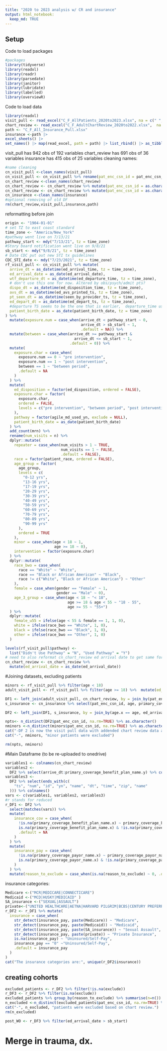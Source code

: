 ```yaml
---
title: "2020 to 2023 analysis w/ CR and insurance"
output: html_notebook:
  keep_md: TRUE
---
```

## Setup
Code to load packages
```r
#packages
library(tidyverse)
library(readxl)
library(readr)
library(parsedate)
library(janitor)
library(lubridate)
library(labelled)
library(overviewR)
```

Code to load data
```r
library(readxl)
visit_pull <- read_excel("C_F_AllPatients_2020to2023.xlsx", na = c(" ", "", "NA")) %>%  as_tibble()
chart_review <- read_excel("C_F_AdultChartReview_2020to2022.xlsx",  na = c(" ", "", "NA")) %>% as_tibble()
path <- "C_F_All_Insurance_Pull.xlsx"
insurance <-path |>
excel_sheets() |>
set_names() |> map(read_excel, path = path) |> list_rbind() |> as_tibble()
```
visit_pull has 942 obs of 192 variables
chart_review has 691 obs of 36 variables
insurance has 415 obs of 25 variables
cleaning names:
```r
#name cleaning
cn_visit_pull <-clean_names(visit_pull)
cn_visit_pull <- cn_visit_pull %>% rename(pat_enc_csn_id = pat_enc_csn_id_1) %>% mutate(pat_enc_csn_id = as.character(pat_enc_csn_id))
cn_chart_review <-clean_names(chart_review)
cn_chart_review <- cn_chart_review %>% mutate(pat_enc_csn_id = as.character(pat_enc_csn_id))
cn_chart_review <- cn_chart_review %>% mutate(pat_enc_csn_id = as.character(pat_enc_csn_id)) %>% rename(age_of_assailant_cat = age_of_assailant) %>% rename(assailant_age = x25)
cn_insurance <-clean_names(insurance)
#optional removing of old DF
rm(chart_review,visit_pull,insurance,path)
```
reformatting before join
```r
origin <- "1904-01-01"
# set TZ to east coast standard
time_zone <- "America/New_York"
#pathway went live on 7/13/21
pathway_start <- mdy("7/13/21", tz = time_zone)
#Story board notification went live on 9/8/21
sb_start <- mdy("9/8/21", tz = time_zone)
# Date CDC put out new STI tx guidelines
CDC_STI_date <- mdy("7/23/2021", tz = time_zone)
rf_visit_pull <- cn_visit_pull %>% mutate(
  arrive_dt = as_datetime(ed_arrival_time, tz = time_zone),
  ed_arrival_date = as_date(ed_arrival_date),
  wtf_departure_dt = as_datetime(ed_departure_time, tz = time_zone),
  # don't use this one for now. Altered by obs/psych/admit pts?
  dispo_dt = as_datetime(ed_disposition_time, tz = time_zone),
  avs_dt = as_datetime(ed_avs_printed_ts, tz = time_zone),
  pt_seen_dt = as_datetime(seen_by_provider_ts, tz = time_zone),
  ed_depart_dt = as_datetime(ed_depart_ts, tz = time_zone),
  #departure TS seems to be the one that is earlier,  departure_time usually later (affected by obs/admit?)
  patient_birth_date = as_date(patient_birth_date, tz = time_zone)
) %>%
  mutate(exposure.num = case_when(arrive_dt < pathway_start ~ 0,
                                  arrive_dt > sb_start ~ 1,
                                  .default = NA)) %>%
  mutate(between = case_when(arrive_dt >= pathway_start &
                               arrive_dt <= sb_start ~ 1,
                             .default = 0)) %>%
  mutate(
    exposure.char = case_when(
      exposure.num == 0 ~ "pre intervention",
      exposure.num == 1 ~ "post intervention",
      between == 1 ~ "between period",
      .default = NA
    )
  ) %>%
  mutate(
    ed_disposition = factor(ed_disposition, ordered = FALSE),
    exposure.char = factor(
      exposure.char,
      ordered = FALSE,
      levels = c("pre intervention", "between period", "post intervention")
    ),
    pathway = factor(agile_md_used_yn, exclude = NULL),
    patient_birth_date = as_date(patient_birth_date)
  ) %>%
  add_count(mrn) %>%
  rename(num_visits = n) %>%
  dplyr::mutate(
    repeater = case_when(num_visits > 1 ~ TRUE,
                         num_visits == 1 ~ FALSE,
                         .default = FALSE),
    race = factor(patient_race, ordered = FALSE),
    age_group = factor(
      age_group,
      levels = c(
        "0-12 yrs",
        "13-16 yrs",
        "17-19 yrs",
        "20-29 yrs",
        "30-39 yrs",
        "40-49 yrs",
        "50-59 yrs",
        "60-69 yrs",
        "70-79 yrs",
        "80-89 yrs",
        "90-99 yrs"
      ),
      ordered = TRUE
    ),
    minor = case_when(age < 18 ~ 1,
                      age >= 18 ~ 0),
    intervention = factor(exposure.char)
  ) %>%
  dplyr::mutate(
    race_bwo = case_when(
      race == "White" ~ "White",
      race == "Black or African American" ~ "Black",
      race != c("White", "Black or African American") ~ "Other"
    ),
    female = case_when(gender == "Female" ~ 1,
                       gender == "Male" ~ 0),
    age_3_group = case_when(age < 18 ~ "< 18",
                            age >= 18 & age < 55 ~ "18 - 55",
                            age >= 55 ~ "55+")
  ) %>%
  dplyr::mutate(
    female_u55 = ifelse(age < 55 & female == 1, 1, 0),
    white = ifelse(race_bwo == "White", 1, 0),
    black = ifelse(race_bwo == "Black", 1, 0),
    other = ifelse(race_bwo == "Other", 1, 0)
  )

levels(rf_visit_pull$pathway) <-
  list("Didn't Use Pathway" = "N", "Used Pathway" = "Y")
# need to also reformat cn_chart_review ed arrival date to get same format
cn_chart_review <- cn_chart_review %>% 
  mutate(ed_arrival_date = as_date(ed_arrival_date))

```

#Joining datasets, excluding patients
```r

minors <- rf_visit_pull %>% filter(age < 18)
adult_visit_pull <- rf_visit_pull %>% filter(age >= 18) %>%  mutate(ed_arrival_date = date(arrive_dt))

DF1 <- left_join(adult_visit_pull, cn_chart_review, by = join_by(pat_enc_csn_id == pat_enc_csn_id, ed_arrival_date == ed_arrival_date, mrn == mrn))
s_insurance <- cn_insurance %>% select(pat_enc_csn_id, age, primary_coverage_payor_name, primary_coverage_benefit_plan_name, ed_arrival_year, ed_arrival_month) %>% mutate(pat_enc_csn_id = as.character(pat_enc_csn_id))

DF2 <- left_join(DF1, s_insurance, by = join_by(age.x == age, ed_arrival_month == ed_arrival_month, pat_enc_csn_id == pat_enc_csn_id)) %>% rename(age = age.x)

npts<- n_distinct(DF2$pat_enc_csn_id, na.rm=TRUE) %>% as.character()
nminors <-n_distinct(minors$pat_enc_csn_id, na.rm=TRUE) %>% as.character()
cat("-DF 2 is now the visit pull data with addended chart review data and additional insurance data. Total patients", npts,".   ")
cat("-", nminors, "minor patients were excluded")

rm(npts, nminors)

```

#Main Dataframe (to be re-uploaded to onedrive)
```r
variables1 <- colnames(cn_chart_review)
variables2 <-
  DF2 %>% select(arrive_dt:primary_coverage_benefit_plan_name.y) %>% colnames()
variables3 <-
  DF2 %>% select(ends_with(c(
    "ts", "num", "id", "yn", "name", "dt", "time", "zip", "name"
  ))) %>% colnames()
vars <- c(variables1, variables2, variables3)
#r stands for reduced
r_DF1 <- DF2 %>%
  select(matches(vars)) %>%
  mutate(
    insurance_cov = case_when(
      !is.na(primary_coverage_benefit_plan_name.x) ~ primary_coverage_benefit_plan_name.x,
      is.na(primary_coverage_benefit_plan_name.x) & !is.na(primary_coverage_benefit_plan_name.y) ~ primary_coverage_benefit_plan_name.y,
      .default = NA
    )
  ) %>%
  mutate(
    insurance_pay = case_when(
      !is.na(primary_coverage_payor_name.x) ~ primary_coverage_payor_name.x,
      is.na(primary_coverage_payor_name.x) & !is.na(primary_coverage_payor_name.y) ~ primary_coverage_payor_name.y,
    )
  ) %>%
  mutate(reason_to_exclude = case_when(is.na(reason_to_exclude) ~ 0, .default = reason_to_exclude))

```

insurance categories:
```r
Medicare <-("MCR|MEDICARE|CONNECTICARE")
Medicaid <-("MCD|HUSKY|MEDICAID" )
SA_insurance <-("SEXUAL|ASSAULT")
private<-("UNITED HEALTHCARE|AETNA|HARVARD PILGRIM|BCBS|CENTURY PREFERRED|OXFORD|CIGNA|COMMERCIAL GENERIC|YALE|TRICARE|OSCAR|UNITED HEALTHCARE|STIRLING|MERITAIN")
r_DF2 <- r_DF1 %>% mutate(
  insurance = case_when(
    str_detect(insurance_pay, paste(Medicare)) ~ "Medicare",
    str_detect(insurance_pay, paste(Medicaid)) ~ "Medicaid",
    str_detect(insurance_pay, paste(SA_insurance)) ~ "Sexual Assault",
    str_detect(insurance_pay, paste(private)) ~ "Private Insurance",
    is.na(insurance_pay) ~ "Uninsured/Self-Pay",
    insurance_pay == "0" ~"Uninsured/Self-Pay",
    .default = insurance_pay
  )
)
cat("The insurance categories are:", unique(r_DF2$insurance))
```


## creating cohorts
```r
excluded_patients <- r_DF2 %>% filter(!is.na(exclude))
r_DF3 <- r_DF2 %>% filter(is.na(exclude))
excluded_patients %>% group_by(reason_to_exclude) %>% summarise(n=n())
n_excluded <-n_distinct(excluded_patients$pat_enc_csn_id, na.rm=TRUE) %>% as.character()
cat("-", n_excluded, "patients were excluded based on chart review.")
rm(n_excluded)
```


```r
post_WO <- r_DF3 %>% filter(ed_arrival_date > sb_start)
```

# Merge in trauma, dx. 

